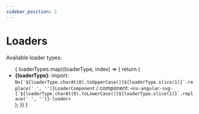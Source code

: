```yaml
---
sidebar_position: 2
---
```


# Loaders


Available loader types:

<ul>
  {
    loaderTypes.map((loaderType, index) => {
      return (
        <li key={index}>
          <b>{loaderType}</b>:
          import: <code>Nx{`${loaderType.charAt(0).toUpperCase()}${loaderType.slice(1)}`.replace(' ', '')}LoaderComponent</code> /
          component: <code>&lt;nx-angular-svg-{`${loaderType.charAt(0).toLowerCase()}${loaderType.slice(1)}`.replace(' ', '')}-loader&gt;</code>
        </li>
      );
    })
  }
</ul>
